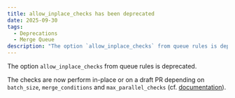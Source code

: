 ```yaml
---
title: allow_inplace_checks has been deprecated
date: 2025-09-30
tags:
  - Deprecations
  - Merge Queue
description: "The option `allow_inplace_checks` from queue rules is deprecated."
---
```


The option `allow_inplace_checks` from queue rules is deprecated.

The checks are now perform in-place or on a draft PR depending on `batch_size`, `merge_conditions` and `max_parallel_checks`  (cf.  [documentation](https://docs.mergify.com/merge-queue/parallel-checks/#inplace-checks-no-drafts)).
